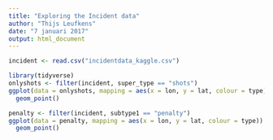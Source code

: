 ```yaml
---
title: "Exploring the Incident data"
author: "Thijs Leufkens"
date: "7 januari 2017"
output: html_document
---
```


```r
incident <- read.csv("incidentdata_kaggle.csv")
```

```r
library(tidyverse)
onlyshots <- filter(incident, super_type == "shots")
ggplot(data = onlyshots, mapping = aes(x = lon, y = lat, colour = type)) + 
  geom_point()
```

```r
penalty <- filter(incident, subtype1 == "penalty")
ggplot(data = penalty, mapping = aes(x = lon, y = lat, colour = type)) + 
  geom_point()
```